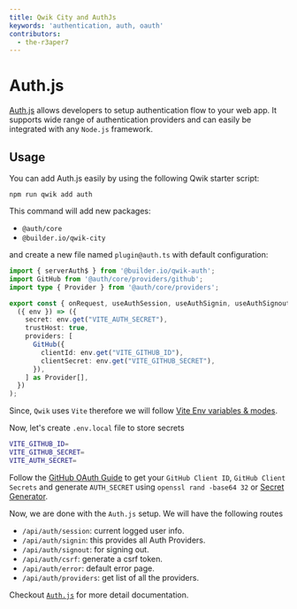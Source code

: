 ```yaml
---
title: Qwik City and AuthJs
keywords: 'authentication, auth, oauth'
contributors:
  - the-r3aper7
---
```


# Auth.js

[Auth.js](https://authjs.dev/) allows developers to setup authentication flow to your web app. It supports wide range of authentication providers and can easily be integrated with any `Node.js` framework.

## Usage

You can add Auth.js easily by using the following Qwik starter script:

```shell
npm run qwik add auth
```

This command will add new packages:

- `@auth/core`
- `@builder.io/qwik-city`

and create a new file named `plugin@auth.ts` with default configuration:

```ts title="src/routes/plugin@auth.ts"
import { serverAuth$ } from '@builder.io/qwik-auth';
import GitHub from '@auth/core/providers/github';
import type { Provider } from '@auth/core/providers';

export const { onRequest, useAuthSession, useAuthSignin, useAuthSignout } = serverAuth$(
  ({ env }) => ({
    secret: env.get("VITE_AUTH_SECRET"),
    trustHost: true,
    providers: [
      GitHub({
        clientId: env.get("VITE_GITHUB_ID"),
        clientSecret: env.get("VITE_GITHUB_SECRET"),
      }),
    ] as Provider[],
  })
);
```
Since, `Qwik` uses `Vite` therefore we will follow [Vite Env variables & modes](https://vitejs.dev/guide/env-and-mode.html).

Now, let's create `.env.local` file to store secrets

```bash title=".env.local"
VITE_GITHUB_ID=
VITE_GITHUB_SECRET=
VITE_AUTH_SECRET=
```
Follow the [GitHub OAuth Guide](https://docs.github.com/en/apps/oauth-apps/building-oauth-apps/creating-an-oauth-app) to get your `GitHub Client ID`, `GitHub Client Secrets` and generate `AUTH_SECRET` using `openssl rand -base64 32` or [Secret Generator](https://generate-secret.vercel.app/32).

Now, we are done with the `Auth.js` setup. We will have the following routes

- `/api/auth/session`: current logged user info.
- `/api/auth/signin`: this provides all Auth Providers.
- `/api/auth/signout`: for signing out.
- `/api/auth/csrf`: generate a csrf token.
- `/api/auth/error`: default error page.
- `/api/auth/providers`: get list of all the providers.

Checkout [`Auth.js`](https://authjs.dev/) for more detail documentation.
